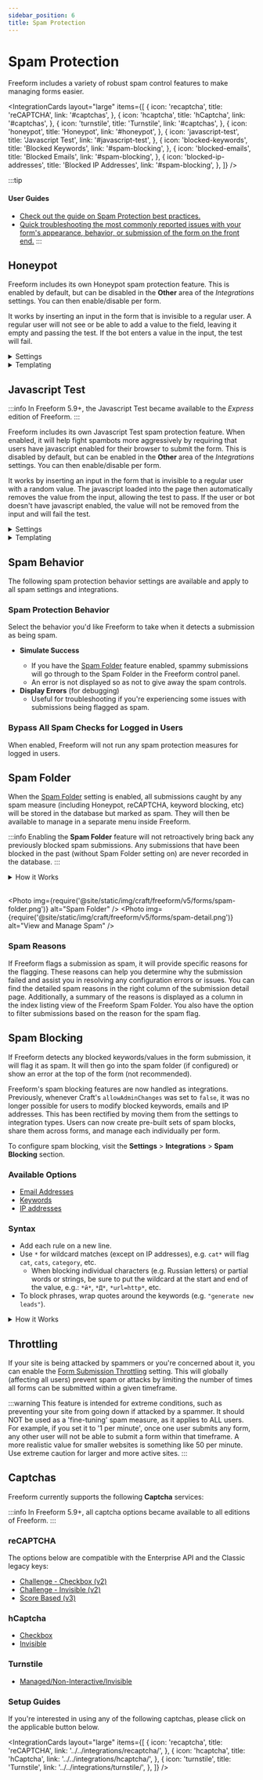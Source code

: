 ```yaml
---
sidebar_position: 6
title: Spam Protection
---
```



# Spam Protection

Freeform includes a variety of robust spam control features to make managing forms easier.

<IntegrationCards
  layout="large"
  items={[
    {
      icon: 'recaptcha',
      title: 'reCAPTCHA',
      link: '#captchas',
    },
    {
      icon: 'hcaptcha',
      title: 'hCaptcha',
      link: '#captchas',
    },
    {
      icon: 'turnstile',
      title: 'Turnstile',
      link: '#captchas',
    },
    {
      icon: 'honeypot',
      title: 'Honeypot',
      link: '#honeypot',
    },
    {
      icon: 'javascript-test',
      title: 'Javascript Test',
      link: '#javascript-test',
    },
    {
      icon: 'blocked-keywords',
      title: 'Blocked Keywords',
      link: '#spam-blocking',
    },
    {
      icon: 'blocked-emails',
      title: 'Blocked Emails',
      link: '#spam-blocking',
    },
    {
      icon: 'blocked-ip-addresses',
      title: 'Blocked IP Addresses',
      link: '#spam-blocking',
    },
  ]}
/>

:::tip

#### User Guides

- [Check out the guide on Spam Protection best practices.](../guides/guide/spam-protection.mdx)
- [Quick troubleshooting the most commonly reported issues with your form's appearance, behavior, or submission of the form on the front end.](../guides/guide/troubleshooting-form-issues.mdx)
:::

## Honeypot<Badge type="feature" text="Improved in 5.0+" />

Freeform includes its own Honeypot spam protection feature. This is enabled by default, but can be disabled in the **Other** area of the _Integrations_ settings. You can then enable/disable per form.

It works by inserting an input in the form that is invisible to a regular user. A regular user will not see or be able to add a value to the field, leaving it empty and passing the test. If the bot enters a value in the input, the test will fail.

<details className="hidden-heading">
  <summary>Settings</summary>

  You can specify the behavior Freeform takes when the test fails with the [Spam Protection Behavior](../configuration/settings.mdx#spam-protection) setting:

  - **Custom Input Name**
  - Enter a new value to rename the default Honeypot input name. Default is `freeform_form_handle`.
  - **Custom Error Message**
  - Enter a new value to change the default error message for the Honeypot.
  - This is only applied if the **Spam Behavior** setting is set to _Display Error Messages_.

  :::info
  If using the **Custom Input Name** setting, be careful when choosing a custom name, as it's possible the user's browser auto-fill settings may accidentally fill out the field unbeknownst to them (e.g. `email_address2`).
  :::
</details>
<details className="hidden-heading">
  <summary>Templating</summary>

  The Honeypot will automatically be inserted in the form by Freeform when rendering the form.
</details>

## Javascript Test<Badge type="feature" text="Improved in 5.0+" />

:::info
In Freeform 5.9+, the Javascript Test became available to the _Express_ edition of Freeform.
:::

Freeform includes its own Javascript Test spam protection feature. When enabled, it will help fight spambots more aggressively by requiring that users have javascript enabled for their browser to submit the form. This is disabled by default, but can be enabled in the **Other** area of the _Integrations_ settings. You can then enable/disable per form.

It works by inserting an input in the form that is invisible to a regular user with a random value. The javascript loaded into the page then automatically removes the value from the input, allowing the test to pass. If the user or bot doesn't have javascript enabled, the value will not be removed from the input and will fail the test.

<details className="hidden-heading">
  <summary>Settings</summary>

  You can specify the behavior Freeform takes when the test fails with the [Spam Protection Behavior](../configuration/settings.mdx#spam-protection-behavior) setting:

  - **Custom Input Name**
    - Enter a new value to rename the default Javascript Test input name. Default is `freeform_check`.
  - **Custom Error Message**
    - Enter a new value to change the default error message for the Javascript Test.
    - This is only applied if the **Spam Behavior** setting is set to _Display Error Messages_.

  :::info
  If using the **Custom Input Name** setting, be careful when choosing a custom name, as it's possible the user's browser auto-fill settings may accidentally fill out the field unbeknownst to them (e.g. `email_address2`).
  :::
</details>
<details className="hidden-heading">
  <summary>Templating</summary>

  The Javascript Test will automatically be inserted in the form by Freeform when rendering the form.
</details>

## Spam Behavior

The following spam protection behavior settings are available and apply to all spam settings and integrations.

### Spam Protection Behavior

Select the behavior you'd like Freeform to take when it detects a submission as being spam.

- **Simulate Success**<Badge type="recommended" text="Recommended" />
  - If you have the [Spam Folder](#spam-folder) feature enabled, spammy submissions will go through to the Spam Folder in the Freeform control panel.
  - An error is not displayed so as not to give away the spam controls.
- **Display Errors** (for debugging)
  - Useful for troubleshooting if you're experiencing some issues with submissions being flagged as spam.

### Bypass All Spam Checks for Logged in Users

When enabled, Freeform will not run any spam protection measures for logged in users.

## Spam Folder

When the [Spam Folder](../configuration/settings.mdx#spam-folder) setting is enabled, all submissions caught by any spam measure (including Honeypot, reCAPTCHA, keyword blocking, etc) will be stored in the database but marked as spam. They will then be available to manage in a separate menu inside Freeform.

:::info
Enabling the **Spam Folder** feature will not retroactively bring back any previously blocked spam submissions. Any submissions that have been blocked in the past (without Spam Folder setting on) are never recorded in the database.
:::

<details className="hidden-heading">
  <summary>How it Works</summary>

  - Email notifications and API integrations will all be suppressed and queued.
  - When viewing the _Spam Folder_ in the Freeform control panel, you have the ability to delete or approve/allow each submission.
    - Allowing spammy submissions will retroactively fire off email notifications and any API integration data as well.
  - The Spam Folder can be set to have older spammy submissions automatically purged after a period of time. To enable this, enable the [Automatically Purge Spam Submissions](../configuration/settings.mdx#auto-purge-spam) setting and specify the number of days after submission date it should purge them.
    :::danger
    Enabling this and saving this settings page will begin the purging of submissions flagged as spam, and cannot be undone.
    :::
</details>
<br />

<Photo
  img={require('@site/static/img/craft/freeform/v5/forms/spam-folder.png')}
  alt="Spam Folder"
/>
<Photo
  img={require('@site/static/img/craft/freeform/v5/forms/spam-detail.png')}
  alt="View and Manage Spam"
/>

### Spam Reasons

If Freeform flags a submission as spam, it will provide specific reasons for the flagging. These reasons can help you determine why the submission failed and assist you in resolving any configuration errors or issues. You can find the detailed spam reasons in the right column of the submission detail page. Additionally, a summary of the reasons is displayed as a column in the index listing view of the Freeform Spam Folder. You also have the option to filter submissions based on the reason for the spam flag.

## Spam Blocking<Badge type="feature" text="Improved in 5.5+" />

If Freeform detects any blocked keywords/values in the form submission, it will flag it as spam. It will then go into the spam folder (if configured) or show an error at the top of the form (not recommended).

Freeform's spam blocking features are now handled as integrations. Previously, whenever Craft's `allowAdminChanges` was set to `false`, it was no longer possible for users to modify blocked keywords, emails and IP addresses. This has been rectified by moving them from the settings to integration types. Users can now create pre-built sets of spam blocks, share them across forms, and manage each individually per form.

To configure spam blocking, visit the **Settings** > **Integrations** > **Spam Blocking** section.

### Available Options

- [Email Addresses](../configuration/settings.mdx#spam-protection)
- [Keywords](../configuration/settings.mdx#spam-protection)
- [IP addresses](../configuration/settings.mdx#spam-protection)

### Syntax

- Add each rule on a new line.
- Use `*` for wildcard matches (except on IP addresses), e.g. `cat*` will flag `cat`, `cats`, `category`, etc.
  - When blocking individual characters (e.g. Russian letters) or partial words or strings, be sure to put the wildcard at the start and end of the value, e.g.: `*й*`, `*Д*`, `*url=http*`, etc.
- To block phrases, wrap quotes around the keywords (e.g. `"generate new leads"`).

<details className="hidden-heading">
  <summary>How it Works</summary>

  - If the submission fails, it will then match the behavior of the [Spam Protection Behavior](../configuration/settings.mdx#spam-behavior) setting.
  - If you have the [Spam Folder](#spam-folder) feature enabled, spammy submissions will go through to the Spam Folder in the Freeform control panel.
  - You have the option to display errors for fields using a blocked email address or keyword, but we recommend only using this for troubleshooting purposes.
</details>

## Throttling

If your site is being attacked by spammers or you're concerned about it, you can enable the [Form Submission Throttling](../configuration/settings.mdx#throttling) setting. This will globally (affecting all users) prevent spam or attacks by limiting the number of times all forms can be submitted within a given timeframe.

:::warning
This feature is intended for extreme conditions, such as preventing your site from going down if attacked by a spammer. It should NOT be used as a 'fine-tuning' spam measure, as it applies to ALL users. For example, if you set it to '1 per minute', once one user submits any form, any other user will not be able to submit a form within that timeframe. A more realistic value for smaller websites is something like 50 per minute. Use extreme caution for larger and more active sites.
:::

## Captchas

Freeform currently supports the following **Captcha** services:

:::info
In Freeform 5.9+, all captcha options became available to all editions of Freeform.
:::

### reCAPTCHA

The options below are compatible with the Enterprise API and the Classic legacy keys:

- [Challenge - Checkbox (v2)](../integrations/recaptcha.mdx)
- [Challenge - Invisible (v2)](../integrations/recaptcha.mdx)
- [Score Based (v3)](../integrations/recaptcha.mdx)

### hCaptcha

- [Checkbox](../integrations/hcaptcha.mdx)
- [Invisible](../integrations/hcaptcha.mdx)

### Turnstile

- [Managed/Non-Interactive/Invisible](../integrations/turnstile.mdx)

### Setup Guides

If you're interested in using any of the following captchas, please click on the applicable button below.

<IntegrationCards
  layout="large"
  items={[
    {
      icon: 'recaptcha',
      title: 'reCAPTCHA',
      link: '../../integrations/recaptcha/',
    },
    {
      icon: 'hcaptcha',
      title: 'hCaptcha',
      link: '../../integrations/hcaptcha/',
    },
    {
      icon: 'turnstile',
      title: 'Turnstile',
      link: '../../integrations/turnstile/',
    },
  ]}
/>
